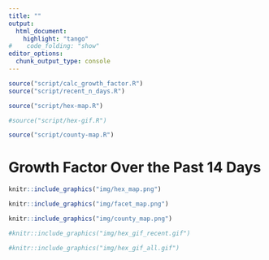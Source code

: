 ```yaml
---
title: ""
output:
  html_document:
    highlight: "tango"
#    code_folding: "show"
editor_options: 
  chunk_output_type: console
---
```



```r
source("script/calc_growth_factor.R")
source("script/recent_n_days.R")
```

```r
source("script/hex-map.R")
```

```r
#source("script/hex-gif.R")
```

```r
source("script/county-map.R")
```

# Growth Factor Over the Past 14 Days 

```r
knitr::include_graphics("img/hex_map.png")
```

```r
knitr::include_graphics("img/facet_map.png")
```

```r
knitr::include_graphics("img/county_map.png")
```


```r
#knitr::include_graphics("img/hex_gif_recent.gif")
```

```r
#knitr::include_graphics("img/hex_gif_all.gif")
```










